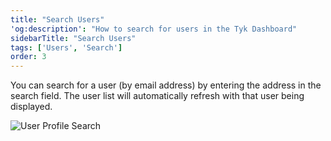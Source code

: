 ```yaml
---
title: "Search Users"
'og:description': "How to search for users in the Tyk Dashboard"
sidebarTitle: "Search Users"
tags: ['Users', 'Search']
order: 3
---
```


You can search for a user (by email address) by entering the address in the search field. The user list will automatically refresh with that user being displayed.

<img src="/img/2.10/user_search.png" alt="User Profile Search" />